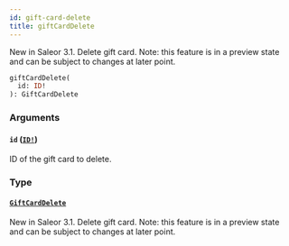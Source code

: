 ```yaml
---
id: gift-card-delete
title: giftCardDelete
---
```


New in Saleor 3.1. Delete gift card. Note: this feature is in a preview state and can be subject to changes at later point.

```graphql
giftCardDelete(
  id: ID!
): GiftCardDelete

```

### Arguments

#### `id` ([`ID!`](../../../developer/api-reference/scalars/id))

ID of the gift card to delete.

### Type

#### [`GiftCardDelete`](../../../developer/api-reference/objects/gift-card-delete)

New in Saleor 3.1. Delete gift card. Note: this feature is in a preview state and can be subject to changes at later point.
